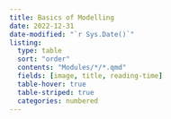 ```yaml
---
title: Basics of Modelling
date: 2022-12-31
date-modified: "`r Sys.Date()`"
listing: 
  type: table
  sort: "order"
  contents: "Modules/*/*.qmd"
  fields: [image, title, reading-time]
  table-hover: true
  table-striped: true
  categories: numbered
---
```

